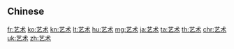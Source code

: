{{also|藝術}}
==Chinese==
{{zh-see|藝術}}

[[fr:艺术]]
[[ko:艺术]]
[[kn:艺术]]
[[lt:艺术]]
[[hu:艺术]]
[[mg:艺术]]
[[ja:艺术]]
[[ta:艺术]]
[[th:艺术]]
[[chr:艺术]]
[[uk:艺术]]
[[zh:艺术]]